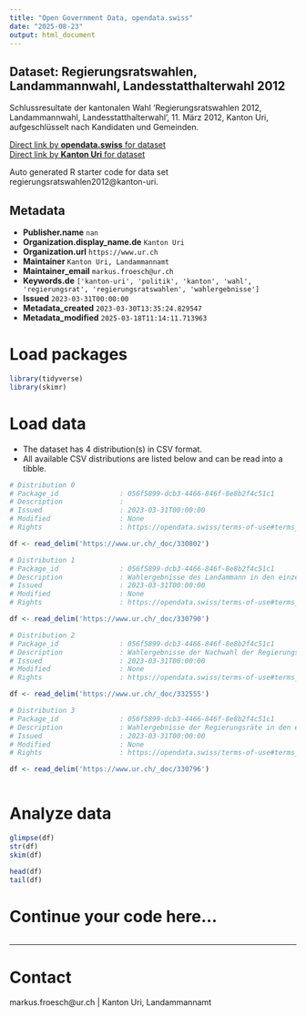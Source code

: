 ```yaml
---
title: "Open Government Data, opendata.swiss"
date: "2025-08-23"
output: html_document
---
```


## Dataset: Regierungsratswahlen, Landammannwahl, Landesstatthalterwahl 2012

Schlussresultate der kantonalen Wahl 'Regierungsratswahlen 2012, Landammannwahl, Landesstatthalterwahl', 11. März 2012, Kanton Uri, aufgeschlüsselt nach Kandidaten und Gemeinden.

[Direct link by **opendata.swiss** for dataset](https://opendata.swiss/de/dataset/regierungsratswahlen-landammannwahl-landesstatthalterwahl-2012)<br>
[Direct link by **Kanton Uri** for dataset](https://www.ur.ch/abstimmungen/termine/3464)

Auto generated R starter code for data set regierungsratswahlen2012@kanton-uri.

## Metadata

- **Publisher.name** `nan`
- **Organization.display_name.de** `Kanton Uri`
- **Organization.url** `https://www.ur.ch`
- **Maintainer** `Kanton Uri, Landammannamt`
- **Maintainer_email** `markus.froesch@ur.ch`
- **Keywords.de** `['kanton-uri', 'politik', 'kanton', 'wahl', 'regierungsrat', 'regierungsratswahlen', 'wahlergebnisse']`
- **Issued** `2023-03-31T00:00:00`
- **Metadata_created** `2023-03-30T13:35:24.829547`
- **Metadata_modified** `2025-03-18T11:14:11.713963`


# Load packages

```r

library(tidyverse)
library(skimr)

```

# Load data

-   The dataset has 4 distribution(s) in CSV format.
-   All available CSV distributions are listed below and can be read into a tibble.

```r

# Distribution 0
# Package_id               : 056f5899-dcb3-4466-846f-8e8b2f4c51c1
# Description              : 
# Issued                   : 2023-03-31T00:00:00
# Modified                 : None
# Rights                   : https://opendata.swiss/terms-of-use#terms_open

df <- read_delim('https://www.ur.ch/_doc/330802')

# Distribution 1
# Package_id               : 056f5899-dcb3-4466-846f-8e8b2f4c51c1
# Description              : Wahlergebnisse des Landammann in den einzelnen Urner Gemeinden
# Issued                   : 2023-03-31T00:00:00
# Modified                 : None
# Rights                   : https://opendata.swiss/terms-of-use#terms_open

df <- read_delim('https://www.ur.ch/_doc/330790')

# Distribution 2
# Package_id               : 056f5899-dcb3-4466-846f-8e8b2f4c51c1
# Description              : Wahlergebnisse der Nachwahl der Regierungsräte in den einzelnen Urner Gemeinden
# Issued                   : 2023-03-31T00:00:00
# Modified                 : None
# Rights                   : https://opendata.swiss/terms-of-use#terms_open

df <- read_delim('https://www.ur.ch/_doc/332555')

# Distribution 3
# Package_id               : 056f5899-dcb3-4466-846f-8e8b2f4c51c1
# Description              : Wahlergebnisse der Regierungsräte in den einzelnen Urner Gemeinden
# Issued                   : 2023-03-31T00:00:00
# Modified                 : None
# Rights                   : https://opendata.swiss/terms-of-use#terms_open

df <- read_delim('https://www.ur.ch/_doc/330796')



```

# Analyze data

```r

glimpse(df)
str(df)
skim(df)

head(df)
tail(df)

```

# Continue your code here...

```r

```

------------------------------------------------------------------------

# Contact

markus.froesch@ur.ch | Kanton Uri, Landammannamt
